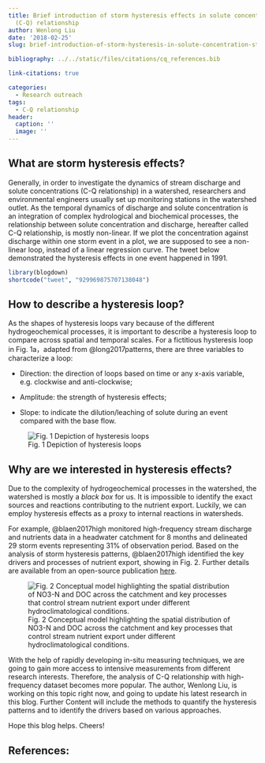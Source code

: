 ```yaml
---
title: Brief introduction of storm hysteresis effects in solute concentration-stream discharge
  (C-Q) relationship
author: Wenlong Liu
date: '2018-02-25'
slug: brief-introduction-of-storm-hysteresis-in-solute-concentration-stream-discharge-c-q-relationship

bibliography: ../../static/files/citations/cq_references.bib

link-citations: true

categories:
  - Research outreach
tags:
  - C-Q relationship
header:
  caption: ''
  image: ''
---
```


## What are storm hysteresis effects?

Generally, in order to investigate the dynamics of stream discharge and solute concentrations (C-Q relationship) in a watershed, researchers and environmental engineers usually set up monitoring stations in the watershed outlet.  As the temporal dynamics of discharge and solute concentration is an integration of complex hydrological and biochemical processes, the relationship between solute concentration and discharge, hereafter called C-Q relationship, is mostly non-linear.  If we plot the concentration against discharge within one storm event in a plot, we are supposed to see a non-linear loop, instead of a linear regression curve.  The tweet below demonstrated the hysteresis effects in one event happened in 1991.  

```r
library(blogdown)
shortcode("tweet", "929969875707138048")
```


## How to describe a hysteresis loop?

As the shapes of hysteresis loops vary because of the different hydrogeochemical processes, it is important to describe a hysteresis loop to compare across spatial and temporal scales.  For a fictitious hysteresis loop in Fig. 1a，adapted from @long2017patterns, there are three variables to characterize a loop:

* Direction: the direction of loops based on time or any x-axis variable, e.g. clockwise and anti-clockwise;

* Amplitude: the strength of hysteresis effects;

* Slope: to indicate the dilution/leaching of solute during an event compared with the base flow.  

![Fig. 1 Depiction of hysteresis loops ](../../static/img/blog_imgs/cq_plot.jpg)


## Why are we interested in hysteresis effects?

Due to the complexity of hydrogeochemical processes in the watershed,  the watershed is mostly a _black box_ for us.  It is impossible to identify the exact sources and reactions contributing to the nutrient export.  Luckily, we can employ hysteresis effects as a proxy to internal reactions in watersheds.  

For example, @blaen2017high monitored high-frequency stream discharge and nutrients data in a headwater catchment for 8 months and delineated 29 storm events representing 31% of observation period.  Based on the analysis of storm hysteresis patterns, @blaen2017high identified the key drivers and processes of nutrient export, showing in Fig. 2.  Further details are available from an open-source publication [here](http://onlinelibrary.wiley.com/doi/10.1002/2017JG003904/full). 


![Fig. 2 Conceptual model highlighting the spatial distribution of NO3-N and DOC across the catchment and key processes that control stream nutrient export under different hydroclimatological conditions. ](../../static/img/blog_imgs/conceptual_hysteresis.png)

With the help of rapidly developing in-situ measuring techniques, we are going to gain more access to intensive measurements from different research interests.  Therefore, the analysis of C-Q relationship with high-frequency dataset becomes more popular.  The author, Wenlong Liu, is working on this topic right now, and going to update his latest research in this blog.  Further Content will include the methods to quantify the hysteresis patterns and to identify the drivers based on various approaches.  

Hope this blog helps.  Cheers!

## References:

